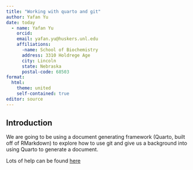 ```yaml
---
title: "Working with quarto and git"
author: Yafan Yu
date: today
  - name: Yafan Yu
    orcid: 
    email: yafan.yu@huskers.unl.edu
    affiliations:
      -name: School of Biochemistry
      address: 3310 Holdrege Age
      city: Lincoln
      state: Nebraska
      postal-code: 68503
format: 
  html:
    theme: united
    self-contained: true
editor: source
---
```


## Introduction

We are going to be using a document generating framework (Quarto, built off of RMarkdown) to explore how to use git and give us a background into using Quarto to generate a document.  

Lots of help can be found [here](https://quarto.org/docs/guide/)
